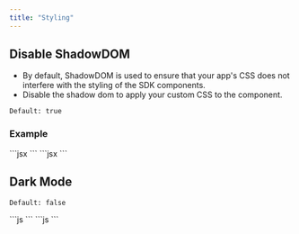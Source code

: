 ```yaml
---
title: "Styling"
---
```


## Disable ShadowDOM
- By default, ShadowDOM is used to ensure that your app's CSS does not interfere with the styling of the SDK components.
- Disable the shadow dom to apply your custom CSS to the component.

`Default: true`

### Example

<Tabs>

<Tab title="React / Next.js">
```jsx
<VeltNotificationsTool shadowDom={false} panelShadowDom={false} />
```

</Tab>

<Tab title="HTML">
```jsx
<velt-notifications-tool shadow-dom="false" panel-shadow-dom="false"></velt-notifications-tool>
```

</Tab>

</Tabs>


## Dark Mode

`Default: false`

<Tabs>

<Tab title="React / Next.js">
```js
<VeltNotificationsTool darkMode={true} />
```
</Tab>

<Tab title="HTML">
```js
<velt-notifications-tool dark-mode="true"></velt-notifications-tool>
```
</Tab>

</Tabs>